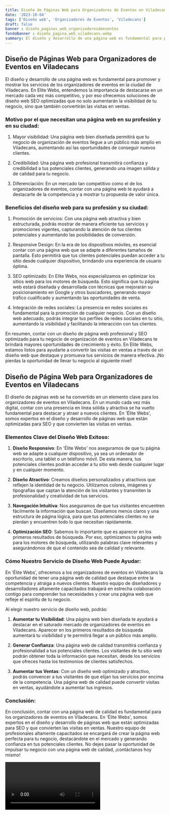 ```yaml
---
title: Diseño de Páginas Web para Organizadores de Eventos en Viladecans
date: '2023-10-04'
tags: ['Diseño web', 'Organizadores de Eventos', 'Viladecans']
draft: false
banner : diseño_paginas_web_organizadoresdeeventos
fondoBanner : diseño_pagina_web_viladecans.webp
summary: El diseño y desarrollo de una página web es fundamental para promover y mostrar los servicios de los organizadores de eventos en la ciudad de Viladecans. En Elite Webs, entendemos la importancia de destacarse en un mercado cada vez más competitivo, y por eso ofrecemos soluciones de diseño web SEO optimizadas que no solo aumentarán la visibilidad de tu negocio, sino que también convertirán las visitas en ventas.
---
```


## Diseño de Páginas Web para Organizadores de Eventos en Viladecans

El diseño y desarrollo de una página web es fundamental para promover y mostrar los servicios de los organizadores de eventos en la ciudad de Viladecans. En Elite Webs, entendemos la importancia de destacarse en un mercado cada vez más competitivo, y por eso ofrecemos soluciones de diseño web SEO optimizadas que no solo aumentarán la visibilidad de tu negocio, sino que también convertirán las visitas en ventas.

### Motivo por el que necesitan una página web en su profesión y en su ciudad:

1. Mayor visibilidad: Una página web bien diseñada permitirá que tu negocio de organización de eventos llegue a un público más amplio en Viladecans, aumentando así las oportunidades de conseguir nuevos clientes.

2. Credibilidad: Una página web profesional transmitirá confianza y credibilidad a tus potenciales clientes, generando una imagen sólida y de calidad para tu negocio.

3. Diferenciación: En un mercado tan competitivo como el de los organizadores de eventos, contar con una página web te ayudará a destacarte de la competencia y a mostrar tu propuesta de valor única.

### Beneficios del diseño web para su profesión y su ciudad:

1. Promoción de servicios: Con una página web atractiva y bien estructurada, podrás mostrar de manera eficiente tus servicios y promociones vigentes, capturando la atención de tus clientes potenciales y aumentando las posibilidades de conversión.

2. Responsive Design: En la era de los dispositivos móviles, es esencial contar con una página web que se adapte a diferentes tamaños de pantalla. Esto permitirá que tus clientes potenciales puedan acceder a tu sitio desde cualquier dispositivo, brindando una experiencia de usuario óptima.

3. SEO optimizado: En Elite Webs, nos especializamos en optimizar los sitios web para los motores de búsqueda. Esto significa que tu página web estará diseñada y desarrollada con técnicas que mejorarán su posicionamiento en Google y otros buscadores, generando mayor tráfico cualificado y aumentando las oportunidades de venta.

4. Integración de redes sociales: La presencia en redes sociales es fundamental para la promoción de cualquier negocio. Con un diseño web adecuado, podrás integrar tus perfiles de redes sociales en tu sitio, aumentando la visibilidad y facilitando la interacción con tus clientes.

En resumen, contar con un diseño de página web profesional y SEO optimizado para tu negocio de organización de eventos en Viladecans te brindará mayores oportunidades de crecimiento y éxito. En Elite Webs, estamos listos para ayudarte a convertir las visitas en ventas a través de un diseño web que destaque y promueva tus servicios de manera efectiva. ¡No pierdas la oportunidad de llevar tu negocio al siguiente nivel!

<GifSeo />

<Cta />

## Diseño de Página Web para Organizadores de Eventos en Viladecans

El diseño de páginas web se ha convertido en un elemento clave para los organizadores de eventos en Viladecans. En un mundo cada vez más digital, contar con una presencia en línea sólida y atractiva se ha vuelto fundamental para destacar y atraer a nuevos clientes. En 'Élite Webs', somos expertos en el diseño y desarrollo de páginas web que están optimizadas para SEO y que convierten las visitas en ventas. 

### Elementos Clave del Diseño Web Exitoso: 

1. **Diseño Responsivo**:  En 'Élite Webs' nos aseguramos de que tu página web se adapte a cualquier dispositivo, ya sea un ordenador de escritorio, una tablet o un teléfono móvil. De esta manera, tus potenciales clientes podrán acceder a tu sitio web desde cualquier lugar y en cualquier momento.

2. **Diseño Atractivo**: Creamos diseños personalizados y atractivos que reflejen la identidad de tu negocio. Utilizamos colores, imágenes y tipografías que captan la atención de los visitantes y transmiten la profesionalidad y creatividad de tus servicios.

3. **Navegación Intuitiva**: Nos aseguramos de que tus visitantes encuentren fácilmente la información que buscan. Diseñamos menús claros y una estructura de página lógica, para que tus potenciales clientes no se pierdan y encuentren todo lo que necesitan rápidamente.

4. **Optimización SEO**: Sabemos lo importante que es aparecer en los primeros resultados de búsqueda. Por eso, optimizamos tu página web para los motores de búsqueda, utilizando palabras clave relevantes y asegurándonos de que el contenido sea de calidad y relevante.

### Cómo Nuestro Servicio de Diseño Web Puede Ayudar: 

En 'Élite Webs', ofrecemos a los organizadores de eventos en Viladecans la oportunidad de tener una página web de calidad que destaque entre la competencia y atraiga a nuevos clientes. Nuestro equipo de diseñadores y desarrolladores altamente capacitados trabajará en estrecha colaboración contigo para comprender tus necesidades y crear una página web que refleje el espíritu de tu negocio.

Al elegir nuestro servicio de diseño web, podrás:

1. **Aumentar tu Visibilidad**: Una página web bien diseñada te ayudará a destacar en el saturado mercado de organizadores de eventos en Viladecans. Aparecer en los primeros resultados de búsqueda aumentará tu visibilidad y te permitirá llegar a un público más amplio.

2. **Generar Confianza**: Una página web de calidad transmitirá confianza y profesionalidad a tus potenciales clientes. Los visitantes de tu sitio web podrán obtener toda la información que necesitan, desde los servicios que ofreces hasta los testimonios de clientes satisfechos.

3. **Aumentar tus Ventas**: Con un diseño web optimizado y atractivo, podrás convencer a tus visitantes de que elijan tus servicios por encima de la competencia. Una página web de calidad puede convertir visitas en ventas, ayudándote a aumentar tus ingresos.

### Conclusión:

En conclusión, contar con una página web de calidad es fundamental para los organizadores de eventos en Viladecans. En 'Élite Webs', somos expertos en el diseño y desarrollo de páginas web que están optimizadas para SEO y que convierten las visitas en ventas. Nuestro equipo de profesionales altamente capacitados se encargará de crear la página web perfecta para tu negocio, destacándote en el mercado y generando confianza en tus potenciales clientes. No dejes pasar la oportunidad de impulsar tu negocio con una página web de calidad, ¡contáctanos hoy mismo!

<Video />

<CtaBot job='Organizadores de Eventos' city='Viladecans'/>

<Gmaps query='Viladecans+españa+maps' />